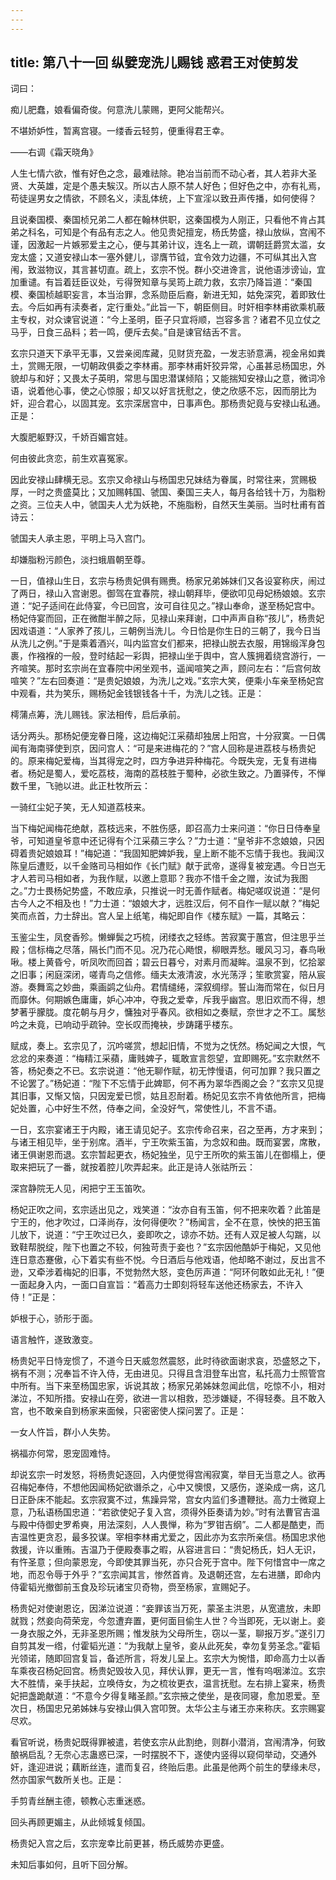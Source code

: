```yaml
---
---
---
```

title: 第八十一回 纵嬖宠洗儿赐钱 惑君王对使剪发
---





词曰：

痴儿肥蠢，娘看偏奇俊。何意洗儿蒙赐，更阿父能帮兴。

不堪娇妒性，暂离宫寝。一缕香云轻剪，便重得君王幸。

——右调《霜天晓角》

人生七情六欲，惟有好色之念，最难祛除。艳冶当前而不动心者，其人若非大圣贤、大英雄，定是个愚夫騃汉。所以古人原不禁人好色；但好色之中，亦有礼焉，苟徒逞男女之情欲，不顾名义，渎乱体统，上下宣淫以致丑声传播，如何使得？

且说秦国模、秦国桢兄弟二人都在翰林供职，这秦国模为人刚正，只看他不肯占其弟之科名，可知是个有品有志之人。他见贵妃擅宠，杨氏势盛，禄山放纵，宫闱不谨，因激起一片嫉邪爱主之心，便与其弟计议，连名上一疏，谓朝廷爵赏太滥，女宠太盛；又道安禄山本一塞外健儿，谬膺节钺，宜令效力边疆，不可纵其出入宫闱，致滋物议，其言甚切直。疏上，玄宗不悦。群小交进谗言，说他语涉谤讪，宜加重谴。有旨着廷臣议处，亏得贺知章与吴筠上疏力救，玄宗乃降旨道：“秦国模、秦国桢越职妄言，本当治罪，念系勋臣后裔，新进无知，姑免深究，着即致仕去。今后如再有渎奏者，定行重处。”此旨一下，朝臣侧目。时奸相李林甫欲乘机蔽主专权，对众谏官说道：“今上圣明，臣子只宜将顺，岂容多言？诸君不见立仗之马乎，日食三品料；若一鸣，便斥去矣。”自是谏官结舌不言。

玄宗只道天下承平无事，又尝亲阅库藏，见财货充盈，一发志骄意满，视金帛如粪土，赏赐无限，一切朝政俱委之李林甫。那李林甫奸狡异常，心虽甚忌杨国忠，外貌却与和好；又畏太子英明，常思与国忠潜谋倾陷；又能揣知安禄山之意，微词冷语，说着他心事，使之心惊服；却又以好言抚慰之，使之欣感不忘，因而朋比为奸，迎合君心，以固其宠。玄宗深居宫中，日事声色。那杨贵妃竟与安禄山私通。正是：

大腹肥躯野汉，千娇百媚宫娃。

何由彼此贪恋，前生欢喜冤家。

因此安禄山肆横无忌。玄宗又命禄山与杨国忠兄妹结为眷属，时常往来，赏赐极厚，一时之贵盛莫比；又加赐韩国、虢国、秦国三夫人，每月各给钱十万，为脂粉之资。三位夫人中，虢国夫人尤为妖艳，不施脂粉，自然天生美丽。当时杜甫有首诗云：

虢国夫人承主恩，平明上马入宫门。

却嫌脂粉污颜色，淡扫蛾眉朝至尊。

一日，值禄山生日，玄宗与杨贵妃俱有赐赉。杨家兄弟姊妹们又各设宴称庆，闹过了两日，禄山入宫谢恩。御驾在宜春院，禄山朝拜毕，便欲叩见母妃杨娘娘。玄宗道：“妃子适间在此侍宴，今已回宫，汝可自往见之。”禄山奉命，遂至杨妃宫中。杨妃侍宴而回，正在微酣半醉之际，见禄山来拜谢，口中声声自称“孩儿”，杨贵妃因戏语道：“人家养了孩儿，三朝例当洗儿。今日恰是你生日的三朝了，我今日当从洗儿之例。”于是乘着酒兴，叫内监宫女们都来，把禄山脱去衣服，用锦缎浑身包裹，作襁褓的一般，登时结起一彩舆，把禄山坐于舆中，宫人簇拥着绕宫游行，一齐喧笑。那时玄宗尚在宜春院中闲坐观书，遥闻喧笑之声，顾问左右：“后宫何故喧笑？”左右回奏道：“是贵妃娘娘，为洗儿之戏。”玄宗大笑，便乘小车亲至杨妃宫中观看，共为笑乐，赐杨妃金钱银钱各十千，为洗儿之钱。正是：

樗蒲点筹，洗儿赐钱。家法相传，启后承前。

话分两头。那杨妃便宠眷日隆，这边梅妃江采蘋却独居上阳宫，十分寂寞。一日偶闻有海南驿使到京，因问宫人：“可是来进梅花的？”宫人回称是进荔枝与杨贵妃的。原来梅妃爱梅，当其得宠之时，四方争进异种梅花。今既失宠，无复有进梅者。杨妃是蜀人，爱吃荔枝，海南的荔枝胜于蜀种，必欲生致之。乃置驿传，不惮数千里，飞驰以进。此正杜牧所云：

一骑红尘妃子笑，无人知道荔枝来。

当下梅妃闻梅花绝献，荔枝远来，不胜伤感，即召高力士来问道：“你日日侍奉皇爷，可知道皇爷意中还记得有个江采蘋三字么？”力士道：“皇爷非不念娘娘，只因碍着贵妃娘娘耳！”梅妃道：“我固知肥婢妒我，皇上断不能不忘情于我也。我闻汉陈皇后遭贬，以千金赂司马相如作《长门赋》献于武帝，遂得复被宠遇。今日岂无才人若司马相如者，为我作赋，以邀上意耶？我亦不惜千金之赠，汝试为我图之。”力士畏杨妃势盛，不敢应承，只推说一时无善作赋者。梅妃嗟叹说道：“是何古今人之不相及也！”力士道：“娘娘大才，远胜汉后，何不自作一赋以献？”梅妃笑而点首，力士辞出。宫人呈上纸笔，梅妃即自作《楼东赋》一篇，其略云：

玉鉴尘生，凤奁香殄。懒蝉鬓之巧梳，闭缕衣之轻练。苦寂寞于蕙宫，但注思乎兰殿；信标梅之尽落，隔长门而不见。况乃花心飏恨，柳眼弄愁。暖风习习，春鸟啾啾。楼上黄昏兮，听凤吹而回首；碧云日暮兮，对素月而凝眸。温泉不到，忆拾翠之旧事；闲庭深闭，嗟青鸟之信修。缅夫太液清波，水光荡浮；笙歌赏宴，陪从宸游。奏舞鸾之妙曲，乘画鹢之仙舟。君情缱绻，深叙绸缪。誓山海而常在，似日月而靡休。何期嫉色庸庸，妒心冲冲，夺我之爱幸，斥我乎幽宫。思旧欢而不得，想梦著乎朦胧。度花朝与月夕，慵独对乎春风。欲相如之奏赋，奈世才之不工。属愁吟之未竟，已响动乎疏钟。空长叹而掩袂，步踌躇乎楼东。

赋成，奏上。玄宗见了，沉吟嗟赏，想起旧情，不觉为之怃然。杨妃闻之大恨，气忿忿的来奏道：“梅精江采蘋，庸贱婢子，辄敢宣言怨望，宜即赐死。”玄宗默然不答，杨妃奏之不已。玄宗说道：“他无聊作赋，初无悖慢语，何可加罪？我只置之不论罢了。”杨妃道：“陛下不忘情于此婢耶，何不再为翠华西阁之会？”玄宗又见提其旧事，又惭又恼，只因宠爱已惯，姑且忍耐着。杨妃见玄宗不肯依他所言，把梅妃处置，心中好生不然，侍奉之间，全没好气，常使性儿，不言不语。

一日，玄宗宴诸王于内殿，诸王请见妃子。玄宗传命召来，召之至再，方才来到；与诸王相见毕，坐于别席。酒半，宁王吹紫玉笛，为念奴和曲。既而宴罢，席散，诸王俱谢恩而退。玄宗暂起更衣，杨妃独坐，见宁王所吹的紫玉笛儿在御榻上，便取来把玩了一番，就按着腔儿吹弄起来。此正是诗人张祜所云：

深宫静院无人见，闲把宁王玉笛吹。

杨妃正吹之间，玄宗适出见之，戏笑道：“汝亦自有玉笛，何不把来吹着？此笛是宁王的，他才吹过，口泽尚存，汝何得便吹？”杨闻言，全不在意，怏怏的把玉笛儿放下，说道：“宁王吹过已久，妾即吹之，谅亦不妨。还有人双足被人勾踹，以致鞋帮脱绽，陛下也置之不较，何独苛责于妾也？”玄宗因他酷妒于梅妃，又见他连日意态蹇傲，心下着实有些不悦。今日酒后与他戏语，他却略不谢过，反出言不逊，又牵涉着梅妃的旧事，不觉勃然大怒，变色厉声道：“阿环何敢如此无礼！”便一面起身入内，一面口自宣旨：“着高力士即刻将轻车送他还杨家去，不许入侍！”正是：

妒根于心，骄形于面。

语言触忤，遂致激变。

杨贵妃平日恃宠惯了，不道今日天威忽然震怒，此时待欲面谢求哀，恐盛怒之下，祸有不测；况奉旨不许入侍，无由进见。只得且含泪登车出宫，私托高力士照管宫中所有。当下来至杨国忠家，诉说其故；杨家兄弟姊妹忽闻此信，吃惊不小，相对涕泣，不知所措。安禄山在旁，欲进一言以相救，恐涉嫌疑，不得轻奏。且不敢入宫，也不敢亲自到杨家来面候，只密密使人探问罢了。正是：

一女人忤旨，群小人失势。

祸福亦何常，恩宠固难恃。

却说玄宗一时发怒，将杨贵妃逐回，入内便觉得宫闱寂寞，举目无当意之人。欲再召梅妃奉侍，不想他因闻杨妃欲谮杀之，心中又懊恨，又感伤，遂染成一病，这几日正卧床不能起。玄宗寂寞不过，焦躁异常，宫女内监们多遭鞭挞。高力士微窥上意，乃私语杨国忠道：“若欲使妃子复入宫，须得外臣奏请为妙。”时有法曹官吉温与殿中侍御史罗希奭，用法深刻，人人畏惮，称为“罗钳吉纲”。二人都是酷吏，而吉温性更贪忍，最多狡谋。宰相李林甫尤爱之，因此亦为玄宗所亲信。杨国忠求他救援，许以重贿。吉温乃于便殿奏事之暇，从容进言曰：“贵妃杨氏，妇人无识，有忤圣意；但向蒙恩宠，今即使其罪当死，亦只合死于宫中。陛下何惜宫中一席之地，而忍令辱于外乎？”玄宗闻其言，惨然首肯。及退朝还宫，左右进膳，即命内侍霍韬光撤御前玉食及珍玩诸宝贝奇物，赍至杨家，宣赐妃子。

杨贵妃对使谢恩讫，因涕泣说道：“妾罪该当万死，蒙圣主洪恩，从宽遣放，未即就戮；然妾向荷荣宠，今忽遭弃置，更何面目偷生人世？今当即死，无以谢上。妾一身衣服之外，无非圣恩所赐；惟发肤为父母所生，窃以一茎，聊报万岁。”遂引刀自剪其发一绺，付霍韬光道：“为我献上皇爷，妾从此死矣，幸勿复劳圣念。”霍韬光领诺，随即回宫复旨，备述所言，将发儿呈上。玄宗大为惋惜，即命高力士以香车乘夜召杨妃回宫。杨贵妃毁妆入见，拜伏认罪，更无一言，惟有呜咽涕泣。玄宗大不胜情，亲手扶起，立唤侍女，为之梳妆更衣，温言抚慰。左右排上宴来，杨贵妃把盏跪献道：“不意今夕得复睹圣颜。”玄宗掖之使坐，是夜同寝，愈加恩爱。至次日，杨国忠兄弟姊妹与安禄山俱入宫叩贺。太华公主与诸王亦来称庆。玄宗赐宴尽欢。

看官听说，杨贵妃既得罪被遣，若使玄宗从此割绝，则群小潜消，宫闱清净，何致酿祸启乱？无奈心志蛊惑已深，一时摆脱不下，遂使内竖得以窥伺举动，交通外奸，逢迎进说；藕断丝连，遣而复召，终贻后患。此虽是他两个前生的孽缘未尽，然亦国家气数所关也。正是：

手剪青丝酬主德，顿教心志重迷惑。

回头再顾更媚主，从此倾城复倾国。

杨贵妃入宫之后，玄宗宠幸比前更甚，杨氏威势亦更盛。

未知后事如何，且听下回分解。